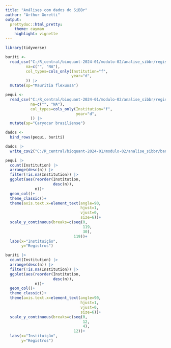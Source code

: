 ```yaml
---
title: "Análises com dados do SiBBr"
author: "Arthur Goretti"
output:
  prettydoc::html_pretty:
    theme: cayman
    highlight: vignette
---
```


```r
library(tidyverse)
```

```r
buriti <- 
  read_csv("C:/R_central/bioquant-2024-01/modulo-02/analise_sibbr/registros_mauritia_flexuosa/registros_mauritia_flexuosa.csv",
         na=c("", "NA"),
         col_types=cols_only(Institution="f",
                             year="d",
         )) |>
  mutate(sp="Mauritia flexuosa")

pequi <-  
  read_csv("C:/R_central/bioquant-2024-01/modulo-02/analise_sibbr/registros_caryocar_brasiliense/registros_caryocar_brasiliense.csv",
           na=c("", "NA"),
           col_types=cols_only(Institution="f",
                               year="d",
           )) |> 
  mutate(sp="Caryocar brasiliense")
```

```r
dados <- 
  bind_rows(pequi, buriti)

dados |> 
  write_csv2("C:/R_central/bioquant-2024-01/modulo-02/analise_sibbr/banco_dados.csv")
```

```r
pequi |> 
  count(Institution) |> 
  arrange(desc(n)) |>
  filter(!is.na(Institution)) |> 
  ggplot(aes(reorder(Institution,
                     desc(n)),
             n))+
  geom_col()+
  theme_classic()+
  theme(axis.text.x=element_text(angle=90,
                                 hjust=1,
                                 vjust=0,
                                 size=6))+
  scale_y_continuous(breaks=c(seq(0,
                                  119,
                                  30),
                              119))+
  labs(x="Instituição",
       y="Registros")
```

```r
buriti |> 
  count(Institution) |> 
  arrange(desc(n)) |>
  filter(!is.na(Institution)) |> 
  ggplot(aes(reorder(Institution,
                     desc(n)),
             n))+
  geom_col()+
  theme_classic()+
  theme(axis.text.x=element_text(angle=90,
                                 hjust=1,
                                 vjust=0,
                                 size=6))+
  scale_y_continuous(breaks=c(seq(0,
                                  12,
                                  4),
                              12))+
  labs(x="Instituição",
       y="Registros")
```

